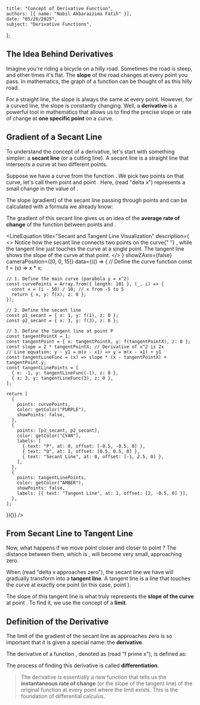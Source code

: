     title: "Concept of Derivative Function",
    authors: [{ name: "Nabil Akbarazzima Fatih" }],
    date: "05/26/2025",
    subject: "Derivative Functions",
};


## The Idea Behind Derivatives

Imagine you're riding a bicycle on a hilly road. Sometimes the road is steep, and other times it's flat. The **slope** of the road changes at every point you pass. In mathematics, the graph of a function can be thought of as this hilly road.

For a straight line, the slope is always the same at every point. However, for a curved line, the slope is constantly changing. Well, a **derivative** is a powerful tool in mathematics that allows us to find the precise slope or rate of change at **one specific point** on a curve.

## Gradient of a Secant Line

To understand the concept of a derivative, let's start with something simpler: a **secant line** (or a cutting line). A secant line is a straight line that intersects a curve at two different points.

Suppose we have a curve from the function <InlineMath math="y = f(x)" />. We pick two points on that curve, let's call them point <InlineMath math="P(x, f(x))" /> and point <InlineMath math="Q(x+\Delta x, f(x+\Delta x))" />. Here, <InlineMath math="\Delta x" /> (read "delta x") represents a small change in the value of <InlineMath math="x" />.

The slope (gradient) of the secant line passing through points <InlineMath math="P" /> and <InlineMath math="Q" /> can be calculated with a formula we already know:

<BlockMath math="m_{\text{secant}} = \frac{\text{change in } y}{\text{change in } x} = \frac{f(x + \Delta x) - f(x)}{\Delta x}" />

The gradient of this secant line gives us an idea of the **average rate of change** of the function <InlineMath math="f(x)" /> between points <InlineMath math="P" /> and <InlineMath math="Q" />.

<LineEquation
  title="Secant and Tangent Line Visualization"
  description={
    <>
      Notice how the secant line connects two points on the curve{" "}
      <InlineMath math="y=x^2" />, while the tangent line just
      touches the curve at a single point. The tangent line shows the slope of the curve
      at that point.
    </>
  }
  showZAxis={false}
  cameraPosition={[0, 0, 15]}
  data={(() => {
    // Define the curve function
    const f = (x) => x * x;

    // 1. Define the main curve (parabola y = x^2)
    const curvePoints = Array.from({ length: 101 }, (_, i) => {
      const x = (i - 50) / 10; // x from -5 to 5
      return { x, y: f(x), z: 0 };
    });

    // 2. Define the secant line
    const p1_secant = { x: 1, y: f(1), z: 0 };
    const p2_secant = { x: 3, y: f(3), z: 0 };

    // 3. Define the tangent line at point P
    const tangentPointX = 1;
    const tangentPoint = { x: tangentPointX, y: f(tangentPointX), z: 0 };
    const slope = 2 * tangentPointX; // Derivative of x^2 is 2x
    // Line equation: y - y1 = m(x - x1) => y = m(x - x1) + y1
    const tangentLineFunc = (x) => slope * (x - tangentPointX) + tangentPoint.y;
    const tangentLinePoints = [
      { x: -1, y: tangentLineFunc(-1), z: 0 },
      { x: 3, y: tangentLineFunc(3), z: 0 },
    ];

    return [
      {
        points: curvePoints,
        color: getColor("PURPLE"),
        showPoints: false,
      },
      {
        points: [p1_secant, p2_secant],
        color: getColor("CYAN"),
        labels: [
          { text: "P", at: 0, offset: [-0.5, -0.5, 0] },
          { text: "Q", at: 1, offset: [0.5, 0.5, 0] },
          { text: "Secant Line", at: 0, offset: [-1, 2.5, 0] },
        ],
      },
      {
        points: tangentLinePoints,
        color: getColor("AMBER"),
        showPoints: false,
        labels: [{ text: "Tangent Line", at: 1, offset: [2, -0.5, 0] }],
      },
    ];
  })()}
/>

## From Secant Line to Tangent Line

Now, what happens if we move point <InlineMath math="Q" /> closer and closer to point <InlineMath math="P" />? The distance between them, which is <InlineMath math="\Delta x" />, will become very small, approaching zero.

When <InlineMath math="\Delta x \to 0" /> (read "delta x approaches zero"), the secant line we have will gradually transform into a **tangent line**. A tangent line is a line that touches the curve at exactly one point (in this case, point <InlineMath math="P" />).

The slope of this tangent line is what truly represents the **slope of the curve** at point <InlineMath math="P" />. To find it, we use the concept of a **limit**.

<BlockMath math="m_{\text{tangent}} = \lim_{\Delta x \to 0} \frac{f(x + \Delta x) - f(x)}{\Delta x}" />

## Definition of the Derivative

The limit of the gradient of the secant line as <InlineMath math="\Delta x" /> approaches zero is so important that it is given a special name: the **derivative**.

The derivative of a function <InlineMath math="f(x)" />, denoted as <InlineMath math="f'(x)" /> (read "f prime x"), is defined as:

<BlockMath math="f'(x) = \lim_{\Delta x \to 0} \frac{f(x + \Delta x) - f(x)}{\Delta x}" />

The process of finding this derivative is called **differentiation**.

> The derivative <InlineMath math="f'(x)" /> is essentially a new function that tells us the **instantaneous rate of change** (or the slope of the tangent line) of the original function <InlineMath math="f(x)" /> at every point <InlineMath math="x" /> where the limit exists. This is the foundation of differential calculus.